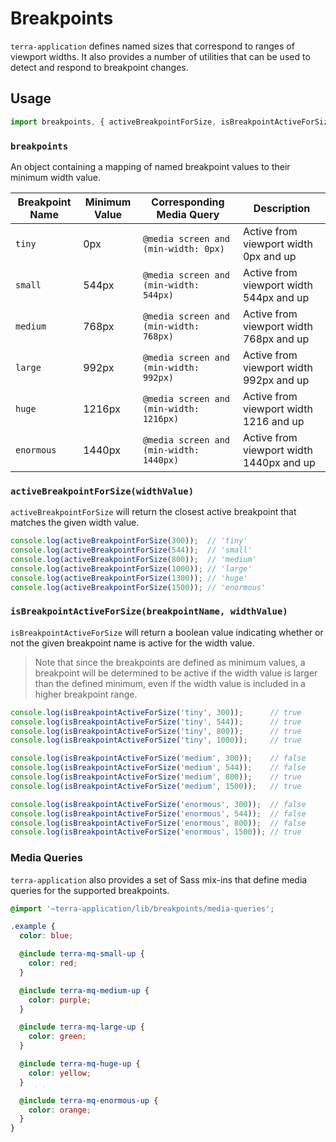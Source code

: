 # Breakpoints

`terra-application` defines named sizes that correspond to ranges of viewport widths. It also provides a number of utilities
that can be used to detect and respond to breakpoint changes.

## Usage

```jsx
import breakpoints, { activeBreakpointForSize, isBreakpointActiveForSize } from 'terra-application/lib/breakpoints';
```

### `breakpoints`

An object containing a mapping of named breakpoint values to their minimum width value.

|Breakpoint Name|Minimum Value|Corresponding Media Query|Description|
|---|---|---|---|
|`tiny`|0px|`@media screen and (min-width: 0px)`| Active from viewport width 0px and up|
|`small`|544px|`@media screen and (min-width: 544px)`|Active from viewport width 544px and up|
|`medium`|768px|`@media screen and (min-width: 768px)`|Active from viewport width 768px and up|
|`large`|992px|`@media screen and (min-width: 992px)`|Active from viewport width 992px and up|
|`huge`|1216px|`@media screen and (min-width: 1216px)`|Active from viewport width 1216 and up|
|`enormous`|1440px|`@media screen and (min-width: 1440px)`|Active from viewport width 1440px and up|

### `activeBreakpointForSize(widthValue)`

`activeBreakpointForSize` will return the closest active breakpoint that matches the given width value.

```jsx
console.log(activeBreakpointForSize(300));  // 'tiny'
console.log(activeBreakpointForSize(544));  // 'small'
console.log(activeBreakpointForSize(800));  // 'medium'
console.log(activeBreakpointForSize(1000)); // 'large'
console.log(activeBreakpointForSize(1300)); // 'huge'
console.log(activeBreakpointForSize(1500)); // 'enormous'
```

### `isBreakpointActiveForSize(breakpointName, widthValue)`

`isBreakpointActiveForSize` will return a boolean value indicating whether or not the given breakpoint name is active for the width value.

> Note that since the breakpoints are defined as minimum values, a breakpoint will be determined to be active
> if the width value is larger than the defined minimum, even if the width value is included in a higher breakpoint range.

```jsx
console.log(isBreakpointActiveForSize('tiny', 300));      // true
console.log(isBreakpointActiveForSize('tiny', 544));      // true
console.log(isBreakpointActiveForSize('tiny', 800));      // true
console.log(isBreakpointActiveForSize('tiny', 1000));     // true

console.log(isBreakpointActiveForSize('medium', 300));    // false
console.log(isBreakpointActiveForSize('medium', 544));    // false
console.log(isBreakpointActiveForSize('medium', 800));    // true
console.log(isBreakpointActiveForSize('medium', 1500));   // true

console.log(isBreakpointActiveForSize('enormous', 300));  // false
console.log(isBreakpointActiveForSize('enormous', 544));  // false
console.log(isBreakpointActiveForSize('enormous', 800));  // false
console.log(isBreakpointActiveForSize('enormous', 1500)); // true
```

### Media Queries

`terra-application` also provides a set of Sass mix-ins that define media queries for the supported breakpoints.

```scss
@import '~terra-application/lib/breakpoints/media-queries';

.example {
  color: blue;

  @include terra-mq-small-up {
    color: red;
  }

  @include terra-mq-medium-up {
    color: purple;
  }

  @include terra-mq-large-up {
    color: green;
  }

  @include terra-mq-huge-up {
    color: yellow;
  }

  @include terra-mq-enormous-up {
    color: orange;
  }
}
```
